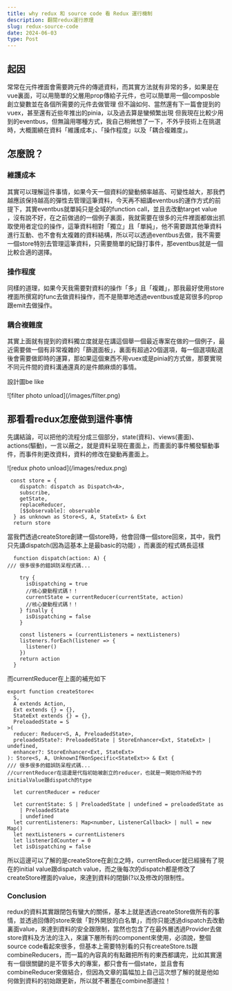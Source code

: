 ```yaml
---
title: why redux 和 source code 看 Redux 運行機制
description: 翻閱redux運行原理
slug: redux-source-code
date: 2024-06-03
type: Post
---
```


## 起因

<p>常常在元件裡面會需要跨元件的傳遞資料，而其實方法就有非常的多，如果是在vue裏面，可以用簡單的父層用prop傳給子元件，也可以簡單用一個composble創立變數並在各個所需要的元件去做管理
    但不論如何、當然還有下一篇會提到的vuex，甚至還有近些年推出的pinia，以及過去算是蠻頻繁出現 但我現在比較少用到的eventbus，但無論用哪種方式，我自己稍微想了一下，不外乎技術上在挑選時，大概圍繞在資料「維護成本」、「操作程度」以及「耦合複雜度」。
</p>

## 怎麼說？
<h3>維護成本</h3>
<p>其實可以理解這件事情，如果今天一個資料的變動頻率越高、可變性越大，那我們越應該保持越高的彈性去管理這筆資料，今天再不細講eventbus的運作方式的前提下，其實eventbus就單純只是全域的function call，並且去改動target value
    ，沒有說不好，在之前做過的一個例子裏面，我就需要在很多的元件裡面都做出抓取使用者定位的操作，這筆資料相對「獨立」且「單純」，他不需要跟其他筆資料進行互動、也不會有太複雜的資料結構，所以可以透過eventbus去做，我不需要一個store特別去管理這筆資料，只需要簡單的紀錄打事件，那eventbus就是一個比較合適的選擇。
</p>

<h3>操作程度</h3>
<p>同樣的道理，如果今天我需要對資料的操作「多」且「複雜」，那我最好使用store裡面所撰寫的func去做資料操作，而不是簡單地透過eventbus或是寫很多的prop跟emit去做操作。</p>


<h3>耦合複雜度</h3>
<p>其實上面就有提到的資料獨立度就是在講這個舉一個最近專案在做的一個例子，最近需要做一個有非常複雜的「篩選面板」，裏面有超過20個選項，每一個選項點選後會需要做即時的運算，那如果這個東西不用vuex或是pinia的方式做，那要實現不同元件間的資料溝通還真的是件頗麻煩的事情。</p>
<p>設計圖be like</p>
![filter photo unload](/images/filter.png)

## 那看看redux怎麼做到這件事情
<p>先講結論，可以把他的流程分成三個部分，state(資料)、views(畫面)、actions(驅動)，一言以蔽之，就是資料呈現在畫面上，而畫面的事件觸發驅動事件，而事件則更改資料，資料的修改在變動再畫面上。
</p>
![redux photo unload](/images/redux.png)


```tsx:App.tsx
 const store = {
    dispatch: dispatch as Dispatch<A>,
    subscribe,
    getState,
    replaceReducer,
    [$$observable]: observable
  } as unknown as Store<S, A, StateExt> & Ext
  return store
```
<p>當我們透過createStore創建一個store時，他會回傳一個store回來，其中，我們只先講dispatch(因為這基本上是最basic的功能)
    ，而裏面的程式碼長這樣
</p>

```tsx:App.tsx
  function dispatch(action: A) {
/// 很多很多的錯誤防呆程式碼...

    try {
      isDispatching = true
      //核心變動程式碼！！
      currentState = currentReducer(currentState, action)
      //核心變動程式碼！！
    } finally {
      isDispatching = false
    }

    const listeners = (currentListeners = nextListeners)
    listeners.forEach(listener => {
      listener()
    })
    return action
  }
```
而currentReducer在上面的補充如下
```tsx:App.tsx
export function createStore<
  S,
  A extends Action,
  Ext extends {} = {},
  StateExt extends {} = {},
  PreloadedState = S
>(
  reducer: Reducer<S, A, PreloadedState>,
  preloadedState?: PreloadedState | StoreEnhancer<Ext, StateExt> | undefined,
  enhancer?: StoreEnhancer<Ext, StateExt>
): Store<S, A, UnknownIfNonSpecific<StateExt>> & Ext {
/// 很多很多的錯誤防呆程式碼...
//currentReducer在這邊是代指初始被創立的reducer，也就是一開始你所給予的initialValue跟dispatch的type

  let currentReducer = reducer
  
  let currentState: S | PreloadedState | undefined = preloadedState as
    | PreloadedState
    | undefined
  let currentListeners: Map<number, ListenerCallback> | null = new Map()
  let nextListeners = currentListeners
  let listenerIdCounter = 0
  let isDispatching = false
```
<p>所以這邊可以了解的是createStore在創立之時，currentReducer就已經擁有了現在的initial value跟dispatch value，而之後每次的dispatch都是修改了createStore裡面的value，來達到資料的閉鎖(?以及修改的限制性。</p>

<h3>Conclusion</h3>

<p>redux的資料其實跟閉包有蠻大的關係，基本上就是透過createStore做所有的事情，並透過回傳的store來做「對外開放的白名單」，而你只能透過dispatch去改動裏面value，來達到資料的安全跟限制，當然也包含了在最外層透過Provider去做store資料及方法的注入，來讓下層所有的component來使用，必須說，整個source code看起來很多，但基本上需要特別看的只有createStore.ts跟combineReducers，而一篇的內容真的有點難把所有的東西都講完，比如其實還有一個很關鍵的是不管多大的專案，都只會有一個state，並且會有combineReducer來做結合，但因為文章的篇幅加上自己這次想了解的就是他如何做到資料的初始跟更新，所以就不著墨在combine那邊拉！</p>